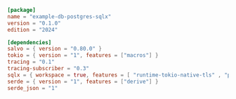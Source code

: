
```toml  title="db-postgres-sqlx/Cargo.toml"
[package]
name = "example-db-postgres-sqlx"
version = "0.1.0"
edition = "2024"

[dependencies]
salvo = { version = "0.80.0" }
tokio = { version = "1", features = ["macros"] }
tracing = "0.1"
tracing-subscriber = "0.3"
sqlx = { workspace = true, features = [ "runtime-tokio-native-tls" , "postgres" ] }
serde = { version = "1", features = ["derive"] }
serde_json = "1"
```